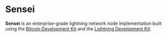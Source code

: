 
# Sensei

**Sensei** is an enterprise-grade lightning network node implementation built using the [Bitcoin Development Kit](https://bitcoindevkit.org) and the [Lightning Development Kit](https://lightningdevkit.org).

